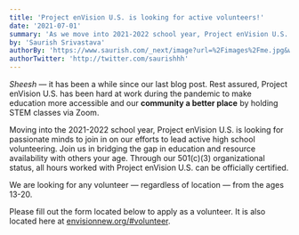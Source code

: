 ```yaml
---
title: 'Project enVision U.S. is looking for active volunteers!'
date: '2021-07-01'
summary: 'As we move into 2021-2022 school year, Project enVision U.S. is reaching out to find passionate minds to help accomplish our mission.'
by: 'Saurish Srivastava'
authorBy: 'https://www.saurish.com/_next/image?url=%2Fimages%2Fme.jpg&w=1080&q=75'
authorTwitter: 'http://twitter.com/saurishhh'
---
```


_Sheesh_ — it has been a while since our last blog post. Rest assured, Project enVision U.S. has been hard at work during the pandemic to make education more accessible and our **community a better place** by holding STEM classes via Zoom.

Moving into the 2021-2022 school year, Project enVision U.S. is looking for passionate minds to join in on our efforts to lead active high school volunteering. Join us in bridging the gap in education and resource availability with others your age. Through our 501(c)(3) organizational status, all hours worked with Project enVision U.S. can be officially certified.

We are looking for any volunteer — regardless of location — from the ages 13-20.

Please fill out the form located below to apply as a volunteer. It is also located here at [envisionnew.org/#volunteer](https://envisionnew.org/#volunteer).

<Volunteer />
